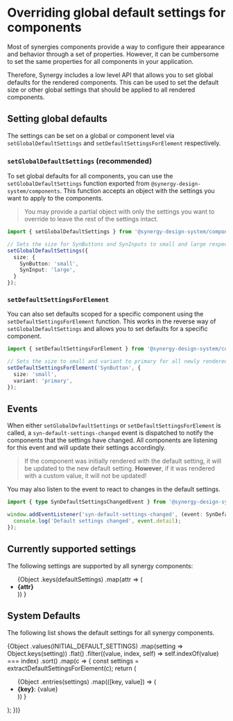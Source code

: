 
<Meta title="Configuring global settings" />

# Overriding global default settings for components

Most of synergies components provide a way to configure their appearance and behavior through a set of properties.
However, it can be cumbersome to set the same properties for all components in your application.

Therefore, Synergy includes a low level API that allows you to set global defaults for the rendered components.
This can be used to set the default size or other global settings that should be applied to all rendered components.

## Setting global defaults

The settings can be set on a global or component level via `setGlobalDefaultSettings` and `setDefaultSettingsForElement` respectively.

### `setGlobalDefaultSettings` (**recommended**)

To set global defaults for all components, you can use the `setGlobalDefaultSettings` function exported from `@synergy-design-system/components`.
This function accepts an object with the settings you want to apply to the components.

> You may provide a partial object with only the settings you want to override to leave the rest of the settings intact.

```typescript
import { setGlobalDefaultSettings } from '@synergy-design-system/components';

// Sets the size for SynButtons and SynInputs to small and large respectively
setGlobalDefaultSettings({
  size: {
    SynButton: 'small',
    SynInput: 'large',
  }
});
```

### `setDefaultSettingsForElement`

You can also set defaults scoped for a specific component using the `setDefaultSettingsForElement` function.
This works in the reverse way of `setGlobalDefaultSettings` and allows you to set defaults for a specific component.

```typescript
import { setDefaultSettingsForElement } from '@synergy-design-system/components';

// Sets the size to small and variant to primary for all newly rendered SynButton components
setDefaultSettingsForElement('SynButton', {
  size: 'small',
  variant: 'primary',
});
```

## Events

When either `setGlobalDefaultSettings` or `setDefaultSettingsForElement` is called, a `syn-default-settings-changed` event is dispatched to notify the components that the settings have changed.
All components are listening for this event and will update their settings accordingly.

> If the component was initially rendered with the default setting, it will be updated to the new default setting.
> **However**, if it was rendered with a custom value, it will not be updated!

You may also listen to the event to react to changes in the default settings.

```typescript
import { type SynDefaultSettingsChangedEvent } from '@synergy-design-system/components';

window.addEventListener('syn-default-settings-changed', (event: SynDefaultSettingsChangedEvent) => {
  console.log('Default settings changed', event.detail);
});
```

## Currently supported settings

The following settings are supported by all synergy components:

<ul>
  {Object
    .keys(defaultSettings)
    .map(attr => (
      <li key={`attr-${attr}`}>
        <strong>{attr}</strong>
      </li>
    ))
  }
</ul>

## System Defaults

The following list shows the default settings for all synergy components.

<syn-accordion>
{Object
  .values(INITIAL_DEFAULT_SETTINGS)
  .map(setting => Object.keys(setting))
  .flat()
  .filter((value, index, self) => self.indexOf(value) === index)
  .sort()
  .map(c => {
    const settings = extractDefaultSettingsForElement(c);
    return (
      <syn-details summary={c} key={`${c}--details`}>
        <ul>
          {Object
            .entries(settings)
            .map(([key, value]) => (
              <li>
                <strong key={`${c}--${key}--key`}>{key}</strong>: {value}
              </li>
            ))
          }
        </ul>
      </syn-details>
    );
})}
</syn-accordion>
